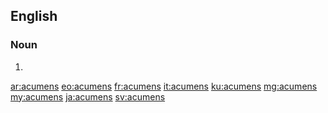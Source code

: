 ==English==

===Noun===
{{head|en|noun plural form}}

# {{plural of|acumen|lang=en}}

[[ar:acumens]]
[[eo:acumens]]
[[fr:acumens]]
[[it:acumens]]
[[ku:acumens]]
[[mg:acumens]]
[[my:acumens]]
[[ja:acumens]]
[[sv:acumens]]
